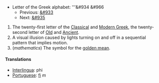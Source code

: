 *Letter of the Greek alphabet: '''&#934 &#966
**Previous: [[upsilon|&#933]]
**Next: [[chi|&#935]]

# The twenty-first letter of the [[Classical Greek|Classical]] and [[Modern Greek]], the twenty-second letter of [[Old Greek|Old]] and [[Ancient Greek|Ancient]].
# A visual illusion caused by lights turning on and off in a sequential pattern that implies motion.
# (''mathematics'') The symbol for the [[golden mean]].
==== Translations ====
*[[Interlingua]]: phi
*[[Portuguese]]: [[fi]] ''m''